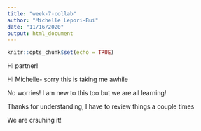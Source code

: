 ```yaml
---
title: "week-7-collab"
author: "Michelle Lepori-Bui"
date: "11/16/2020"
output: html_document
---
```


```r
knitr::opts_chunk$set(echo = TRUE)
```

Hi partner!

Hi Michelle- sorry this is taking me awhile

No worries! I am new to this too but we are all learning!

Thanks for understanding, I have to review things a couple times

We are crsuhing it!

